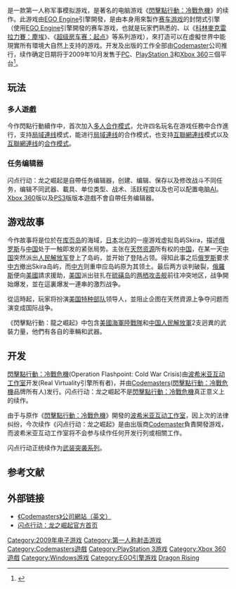 {{noteTA
| G1=Games
| 1=zh-cn:闪点行动; zh-tw:閃擊點行動;
| 2=zh-cn:雷霆救兵; zh-tw:冷戰危機;
}}
{{Infobox VG
| title = 闪点行动：龙之崛起
| english = Operation Flashpoint: Dragon Rising
| image = File:Boxshot uk large.jpg
| caption =
| developer = [[Codemaster|Codemaster]]
| publisher = Codemaster
| distributor =
| series = [[闪点行动系列|闪点行动系列]]
| engine = [[EGO_Engine|EGO Engine]]<ref>{{Cite web |url=http://www.edge-online.com/news/codemasters-unveils-its-ego-engine |title=存档副本 |access-date=2009-06-04 |archive-date=2012-03-21 |archive-url=https://www.webcitation.org/66KxWINOf?url=http://www.edge-online.com/news/codemasters-unveils-its-ego-engine |dead-url=no }}</ref>
| released = {{vgrelease|NA|2009年10月6日<ref name="GURelease">{{cite web | url = http://www.gamingunion.net/news/operation-flashpoint-dragon-rising-gets-a-ship-date--249.html | title = Operation Flashpoint: Dragon Rising Gets A Ship Date | publisher = Gaming Union | date = 2009-07-17 | accessdate = 2009-07-17 | deadurl = yes | archiveurl = https://web.archive.org/web/20090719025659/http://www.gamingunion.net/news/operation-flashpoint-dragon-rising-gets-a-ship-date--249.html | archivedate = 2009-07-19 }}</ref>|EU|2009年10月9日<ref name="GURelease" />}}
| genre =
| modes = [[单人电子游戏|单人]]、[[多人电子游戏|多人]]
| platforms = [[Microsoft_Windows|Microsoft Windows]]、[[PlayStation_3|PlayStation 3]]、[[Xbox_360|Xbox 360]]
}}

{{vgname|闪点行动：龙之崛起|en=Operation Flashpoint: Dragon Rising|cn=闪点行动：龙之崛起|tw=閃擊點行動：龍之崛起}}是一款第一人称军事模拟游戏，是著名的电脑游戏《[[閃擊點行動：冷戰危機|閃擊點行動：冷戰危機]]》的续作。此游戏由[[EGO_Engine|EGO Engine]]引擎開發，是由本身用來製作[[赛车游戏|赛车游戏]]的封閉式引擎（使用[[EGO_Engine|EGO Engine]]引擎開發的赛车游戏，也就是玩家們熟悉的、以《[[科林麥克雷拉力賽：塵埃|科林麥克雷拉力賽：塵埃]]》、《[[超级房车赛：起点|超级房车赛：起点]]》等系列游戏），來打造可以在虛擬世界中能現實所有環境大自然上支持的游戏。开发及出版的工作全部由[[Codemaster|Codemaster]]公司推行，续作确定日期将于2009年10月发售于[[个人电脑|PC]]、[[PlayStation_3|PlayStation 3]]和[[Xbox_360|Xbox 360]]三個平台<ref>{{cite web |url=http://www.codemasters.com/flashpoint/ |title=存档副本 |accessdate=2006-01-15 |deadurl=yes |archiveurl=https://web.archive.org/web/20060115060535/http://www.codemasters.com/flashpoint/ |archivedate=2006-01-15 }}</ref>。

== 玩法 ==

=== 多人遊戲 ===

今作閃點行動續作中，首次加入[[多人合作模式|多人合作模式]]，允许四名玩名在游戏任務中合作進行，支持[[局域連线|局域連线]]模式，能进行[[局域連线|局域連线]]的合作模式，也支持[[互聯網連线|互聯網連线]]模式以及[[互聯網連线|互聯網連线]]的[[合作游戏模式|合作模式]]。

=== 任务编辑器 ===

闪点行动：龙之崛起是自帶任务编辑器，创建、编辑、保存以及修改战斗不同任务，编辑不同武器、載具、单位类型、战术、活跃程度以及也可以配置电脑[[AI|AI]]。[[Xbox_360|Xbox 360]]版以及[[PS3|PS3]]版版本遊戲不會自帶任务编辑器。

== 游戏故事 ==

今作故事将是位於在[[库页岛|库页岛]]的海域，[[日本|日本]]北边的一座游戏虚拟岛屿Skira，描述[[俄罗斯|俄罗斯]]与[[中国|中国]]处于一触即发的紧张局势。主张在[[天然资源|天然资源]]所有权的[[中国|中国]]，在某一天[[中国|中国]]突然派出[[人民解放军|人民解放军]]登上了岛屿，並开始了登陆占领。得知此事之后[[俄罗斯|俄罗斯]]要求[[中国|中方]]撤出Skira岛屿，而[[中国|中方]]则重申应岛屿原为其领土。最后两方谈判破裂，[[俄羅斯|俄羅斯]]便向[[美國|美國]]請求援助，[[美国|美国]]派出驻扎在[[硫磺岛|硫磺岛]]的[[两栖攻击舰|两栖攻击舰]]前往冲突地区，战争開始爆发，並在這裏爆发一連串的激烈战争。

從這時起，玩家将扮演[[海豹部队|美国特种部队]]领导人，並阻止企图在天然資源上争夺问题而演变成国际战争。

《閃擊點行動：龍之崛起》中包含[[美國海軍陸戰隊|美國海軍陸戰隊]]和[[中国人民解放軍|中国人民解放軍]]2支迥異的武裝力量，他們有各自的車輛和武器。

== 开发 ==

[[閃擊點行動：冷戰危機|閃擊點行動：冷戰危機]](Operation Flashpoint: Cold War Crisis)由[[波希米亚互动工作室|波希米亚互动工作室]]开发(Real Virtuality引擎所有者)，并由[[Codemasters|Codemasters]]([[閃擊點行動：冷戰危機|閃擊點行動：冷戰危機]]品牌所有人)发行。闪点行动：龙之崛起不是[[閃擊點行動：冷戰危機|閃擊點行動：冷戰危機]]真正意义上的续作。

由于与原作《[[閃擊點行動：冷戰危機|閃擊點行動：冷戰危機]]》開發的[[波希米亚互动工作室|波希米亚互动工作室]]，因上次的法律纠纷，今次续作《闪点行动：龙之崛起》是由出版商[[Codemaster|Codemaster]]負責開發游戏，而波希米亚互动工作室将不会参与续作任何开发行列或相關工作。

闪点行动正统续作为[[武装突袭系列|武装突袭系列]]。

== 参考文献 ==
{{Reflist}}

== 外部链接 ==

{{Portal|电子游戏}}

* [https://web.archive.org/web/20110427120301/http://www.codemasters.com/map.php?displaymap=true&phrom=%2Findex.php 《Codemasters》公司網站（英文）]
* [https://web.archive.org/web/20120925125544/http://www.codemasters.com/uk/ofdr-uk/pc/ 闪点行动：龙之崛起官方首页]

{{闪点行动系列}}

{{DEFAULTSORT:Operation Flashpoint, Dragon Rising}}
[[Category:2009年电子游戏|Category:2009年电子游戏]]
[[Category:第一人称射击游戏|Category:第一人称射击游戏]]
[[Category:Codemasters遊戲|Category:Codemasters遊戲]]
[[Category:PlayStation_3游戏|Category:PlayStation 3游戏]]
[[Category:Xbox_360遊戲|Category:Xbox 360遊戲]]
[[Category:Windows游戏|Category:Windows游戏]]
[[Category:EGO引擎游戏|Category:EGO引擎游戏]]
[[Category:闪点行动系列|Dragon Rising]]